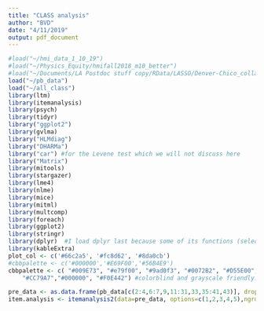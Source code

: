 ```yaml
---
title: "CLASS analysis"
author: "BVD"
date: "4/11/2019"
output: pdf_document
---
```


```r
#load("~/hmi_data_1_10_19")
#load("~/Physics_Equity/hmifall2018_m10_better")
#load("~/Documents/LA Postdoc stuff copy/RData/LASSO/Denver-Chico_collaboration/Physics_Equity_new/hmifall2018_m10_better")
load("~/pb_data")
load("~/all_class")
library(ltm)
library(itemanalysis)
library(psych)
library(tidyr)
library("ggplot2")
library(gvlma)
library("HLMdiag")
library("DHARMa")
library("car") #for the Levene test which we will not discuss here
library("Matrix")
library(mitools)
library(stargazer)
library(lme4)
library(nlme)
library(mice)
library(mitml)
library(multcomp)
library(foreach)
library(ggplot2)
library(stringr)
library(dplyr)  #I load dplyr last because some of its functions (select) will be masked by plyr and it is a PITA to debug
library(kableExtra)
plot_col <- c('#66c2a5', '#fc8d62', '#8da0cb')
#cbbpalette <- c('#000000','#E69F00','#56B4E9')
cbbpalette <- c( "#009E73", "#e79f00", "#9ad0f3", "#0072B2", "#D55E00", 
    "#CC79A7","#000000", "#F0E442") #colorblind and grayscale friendly.
```

```r
pre_data <- as.data.frame(pb_data[c(2:4,6:7,9,11:31,33,35:41,43)], drop=false)
item.analysis <- itemanalysis2(data=pre_data, options=c(1,2,3,4,5),ngroup=37,correction=TRUE)
```
